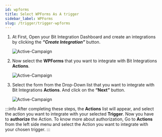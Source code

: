 ```yaml
---
id: wpforms
title: Select WPForms As A trigger
sidebar_label: WPForms
slug: /trigger/trigger-wpforms
---
```



1. At First, Open your Bit Integration Dashboard and create an integrations by clicking the **_“Create Integration”_** button.

   <Image
     src="trigger/wp-forms/_create-integrations"
     alt="Active-Campaign"
     w="1020"
     h="350"
   />

2. Now select the **WPForms** that you want to integrate with Bit Integrations **Actions**.

   <Image
     src="trigger/wp-forms/_select-trigger"
     alt="Active-Campaign"
     w="1020"
     h="350"
   />

3. Select the form from the Drop-Down list that you want to integrate with Bit Integrations **Actions**. And click on the **“Next”** button.

   <Image
     src="trigger/wp-forms/_wp-forms"
     alt="Active-Campaign"
     w="1020"
     h="350"
   />

:::info
  After completing these steps, the **Actions** list will appear, and select the action you want to integrate with your selected **Trigger**. Now you have to **authorize** the Action. To know more about authorization, Go to **Actions** from the left side menu and select the Action you want to integrate with your chosen trigger.
:::



